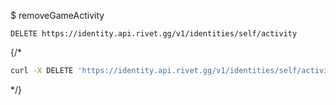 $ removeGameActivity
```
DELETE https://identity.api.rivet.gg/v1/identities/self/activity
```


{/*<RequestExample>
```bash curl
curl -X DELETE 'https://identity.api.rivet.gg/v1/identities/self/activity'
```
</RequestExample>*/}

